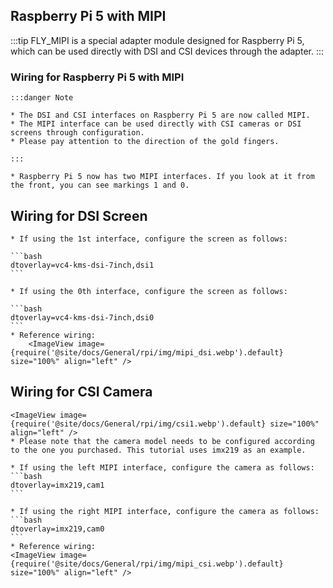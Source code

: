 


## Raspberry Pi 5 with MIPI

:::tip
FLY_MIPI is a special adapter module designed for Raspberry Pi 5, which can be used directly with DSI and CSI devices through the adapter.
:::

### Wiring for Raspberry Pi 5 with MIPI

    :::danger Note

    * The DSI and CSI interfaces on Raspberry Pi 5 are now called MIPI.
    * The MIPI interface can be used directly with CSI cameras or DSI screens through configuration.
    * Please pay attention to the direction of the gold fingers.

    :::

    * Raspberry Pi 5 now has two MIPI interfaces. If you look at it from the front, you can see markings 1 and 0.


## Wiring for DSI Screen

    * If using the 1st interface, configure the screen as follows:

    ```bash
    dtoverlay=vc4-kms-dsi-7inch,dsi1
    ```

    * If using the 0th interface, configure the screen as follows:

    ```bash
    dtoverlay=vc4-kms-dsi-7inch,dsi0
    ```
    * Reference wiring:
        <ImageView image={require('@site/docs/General/rpi/img/mipi_dsi.webp').default} size="100%" align="left" />

## Wiring for CSI Camera

    <ImageView image={require('@site/docs/General/rpi/img/csi1.webp').default} size="100%" align="left" />
    * Please note that the camera model needs to be configured according to the one you purchased. This tutorial uses imx219 as an example.

    * If using the left MIPI interface, configure the camera as follows:
    ```bash
    dtoverlay=imx219,cam1
    ```

    * If using the right MIPI interface, configure the camera as follows:
    ```bash
    dtoverlay=imx219,cam0
    ```
    * Reference wiring:
    <ImageView image={require('@site/docs/General/rpi/img/mipi_csi.webp').default} size="100%" align="left" />